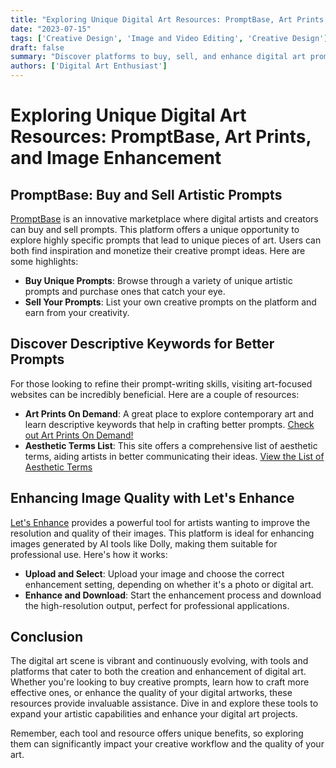 ```yaml
---
title: "Exploring Unique Digital Art Resources: PromptBase, Art Prints, and Image Enhancement"
date: "2023-07-15"
tags: ['Creative Design', 'Image and Video Editing', 'Creative Design']
draft: false
summary: "Discover platforms to buy, sell, and enhance digital art prompts and learn about tools that can improve the quality of your digital artworks."
authors: ['Digital Art Enthusiast']
---
```


# Exploring Unique Digital Art Resources: PromptBase, Art Prints, and Image Enhancement

## PromptBase: Buy and Sell Artistic Prompts

[PromptBase](https://promptbase.com) is an innovative marketplace where digital artists and creators can buy and sell prompts. This platform offers a unique opportunity to explore highly specific prompts that lead to unique pieces of art. Users can both find inspiration and monetize their creative prompt ideas. Here are some highlights:

- **Buy Unique Prompts**: Browse through a variety of unique artistic prompts and purchase ones that catch your eye.
- **Sell Your Prompts**: List your own creative prompts on the platform and earn from your creativity.

## Discover Descriptive Keywords for Better Prompts

For those looking to refine their prompt-writing skills, visiting art-focused websites can be incredibly beneficial. Here are a couple of resources:

- **Art Prints On Demand**: A great place to explore contemporary art and learn descriptive keywords that help in crafting better prompts. [Check out Art Prints On Demand!](https://www.art-prints-on-demand.com/a/contemporary-art-1.html)
- **Aesthetic Terms List**: This site offers a comprehensive list of aesthetic terms, aiding artists in better communicating their ideas. [View the List of Aesthetic Terms](https://aesthetics.fandom.com/wiki/List_of_Aesthetics)

## Enhancing Image Quality with Let's Enhance

[Let's Enhance](https://letsenhance.io/signup) provides a powerful tool for artists wanting to improve the resolution and quality of their images. This platform is ideal for enhancing images generated by AI tools like Dolly, making them suitable for professional use. Here's how it works:

- **Upload and Select**: Upload your image and choose the correct enhancement setting, depending on whether it's a photo or digital art.
- **Enhance and Download**: Start the enhancement process and download the high-resolution output, perfect for professional applications.

## Conclusion

The digital art scene is vibrant and continuously evolving, with tools and platforms that cater to both the creation and enhancement of digital art. Whether you're looking to buy creative prompts, learn how to craft more effective ones, or enhance the quality of your digital artworks, these resources provide invaluable assistance. Dive in and explore these tools to expand your artistic capabilities and enhance your digital art projects.

Remember, each tool and resource offers unique benefits, so exploring them can significantly impact your creative workflow and the quality of your art.


